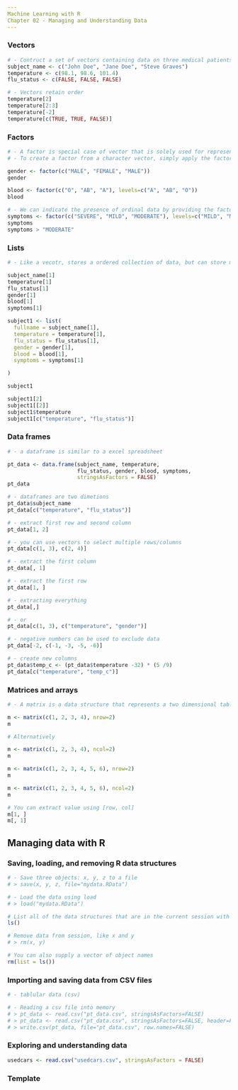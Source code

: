 ```yaml
---
Machine Learning with R
Chapter 02 - Managing and Understanding Data
---
```


### Vectors

```r
# - Contruct a set of vectors containing data on three medical patients
subject_name <- c("John Doe", "Jane Doe", "Steve Graves")
temperature <- c(98.1, 98.6, 101.4)
flu_status <- c(FALSE, FALSE, FALSE)

# - Vectors retain order
temperature[2]
temperature[2:3]
temperature[-2]
temperature[c(TRUE, TRUE, FALSE)]
```

### Factors
 
```r
# - A factor is special case of vector that is solely used for representing categorical or ordinal variables.
# - To create a factor from a character vector, simply apply the factor() function.

gender <- factor(c("MALE", "FEMALE", "MALE"))
gender

blood <- factor(c("O", "AB", "A"), levels=c("A", "AB", "O"))
blood

# - We can indicate the presence of ordinal data by providing the factor's levels in the disired order
symptoms <- factor(c("SEVERE", "MILD", "MODERATE"), levels=c("MILD", "MODERATE", "SEVERE"), ordered=TRUE)
symptoms
symptoms > "MODERATE"
```

### Lists

```r
# - Like a vecotr, stores a ordered collection of data, but can store mixed formats.

subject_name[1]
temperature[1]
flu_status[1]
gender[1]
blood[1]
symptoms[1]

subject1 <- list(
  fullname = subject_name[1],
  temperature = temperature[1],
  flu_status = flu_status[1],
  gender = gender[1],
  blood = blood[1],
  symptoms = symptoms[1]

)

subject1

subject1[2]
subject1[[2]]
subject1$temperature
subject1[c("temperature", "flu_status")]
```


### Data frames

```r
# - a dataframe is similar to a excel spreadsheet

pt_data <- data.frame(subject_name, temperature, 
                      flu_status, gender, blood, symptoms,
                      stringsAsFactors = FALSE)
pt_data

# - dataframes are two dimetions
pt_data$subject_name
pt_data[c("temperature", "flu_status")]

# - extract first row and second column
pt_data[1, 2]

# - you can use vectors to select multiple rows/columns
pt_data[c(1, 3), c(2, 4)]

# - extract the first column
pt_data[, 1]

# - extract the first row
pt_data[1, ]

# - extracting everything
pt_data[,]

# - or
pt_data[c(1, 3), c("temperature", "gender")]

# - negative numbers can be used to exclude data
pt_data[-2, c(-1, -3, -5, -6)]

# - create new columns
pt_data$temp_c <- (pt_data$temperature -32) * (5 /9)
pt_data[c("temperature", "temp_c")]
```


### Matrices and arrays

```r
# - A matrix is a data structure that represents a two dimensional table

m <- matrix(c(1, 2, 3, 4), nrow=2)
m

# Alternatively

m <- matrix(c(1, 2, 3, 4), ncol=2)
m

m <- matrix(c(1, 2, 3, 4, 5, 6), nrow=2)
m

m <- matrix(c(1, 2, 3, 4, 5, 6), ncol=2)
m

# You can extract value using [row, col]
m[1, ]
m[, 1]
```


## Managing data with R

### Saving, loading, and removing R data structures

```r
# - Save three objects: x, y, z to a file
# > save(x, y, z, file="mydata.RData")

# - Load the data using load
# > load("mydata.RData")

# List all of the data structures that are in the current session with ls()
ls()

# Remove data from session, like x and y
# > rm(x, y)

# You can also supply a vector of object names
rm(list = ls())
```


### Importing and saving data from CSV files

```r
# - tablular data (csv)

# - Reading a csv file into memory
# > pt_data <- read.csv("pt_data.csv", stringsAsFactors=FALSE)
# > pt_data <- read.csv("pt_data.csv", stringsAsFactors=FALSE, header=FALSE)
# > write.csv(pt_data, file="pt_data.csv", row.names=FALSE)
```


### Exploring and understanding data

```r
usedcars <- read.csv("usedcars.csv", stringsAsFactors = FALSE)
```


### Template

```r
```
